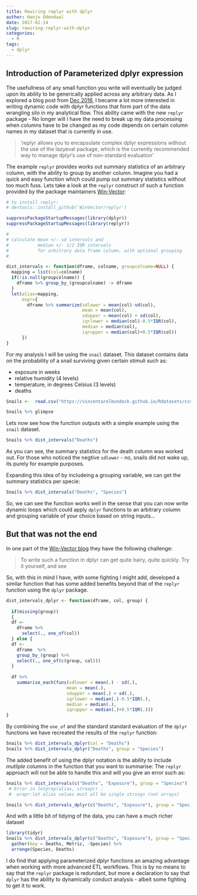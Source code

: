 ```yaml
---
title: Rewiring replyr with dplyr
author: Hanjo Odendaal
date: 2017-02-14
slug: rewiring-replyr-with-dplyr
categories:
  - R
tags:
  - dplyr
---
```

## Introduction of Parameterized dplyr expression 

The usefullness of any small function you write will eventually be judged upon its ability to be generically applied across any arbitrary data. As I explored a blog post from [Dec 2016](http://www.win-vector.com/blog/2016/12/using-replyrlet-to-parameterize-dplyr-expressions/), I became a lot more interested in writing dynamic code with dplyr functions that form part of the data wrangling silo in my analytical flow. This ability came with the new `replyr` package - No longer will I have the need to break up my data processing when columns have to be changed as my code depends on certain column names in my dataset that is currently in use. 

> 'replyr allows you to encapsulate complex dplyr expressions without the use of the lazyeval package, which is the currently recommended way to manage dplyr‘s use of non-standard evaluation'

The example `replyr` provides works out summary statistics of an arbitrary column, with the ability to group by another column. Imagine you had a quick and easy function which could pump out summary statistics without too much fuss. Lets take a look at the `replyr` construct of such a function provided by the package maintainers [Win-Vector](http://www.win-vector.com/blog/):

```r
# to install replyr: 
# devtools::install_github('WinVector/replyr')

suppressPackageStartupMessages(library(dplyr))
suppressPackageStartupMessages(library(replyr))

#
# calculate mean +/- sd intervals and
#           median +/- 1/2 IQR intervals
#           for arbitrary data frame column, with optional grouping
#

dist_intervals <- function(dframe, colname, groupcolname=NULL) {
  mapping = list(col=colname)
  if(!is.null(groupcolname)) {
    dframe %>% group_by_(groupcolname) -> dframe
  }
  let(alias=mapping,
      expr={
        dframe %>% summarize(sdlower = mean(col)-sd(col),
                             mean = mean(col),
                             sdupper = mean(col) + sd(col),
                             iqrlower = median(col)-0.5*IQR(col),
                             median = median(col),
                             iqrupper = median(col)+0.5*IQR(col))
      })
}
```

For my analysis I will be using the `snail` dataset.
This dataset contains data on the probability of a snail surviving given certain stimuli such as:

  * exposure in weeks
  * relative humidity (4 levels)
  * temperature, in degrees Celsius (3 levels)
  * deaths

```r
Snails <-  read.csv("https://vincentarelbundock.github.io/Rdatasets/csv/MASS/snails.csv")

Snails %>% glimpse
```

Lets now see how the function outputs with a simple example using the `snail` dataset.

```r
Snails %>% dist_intervals("Deaths")
```
As you can see, the summary statistics for the death column was worked out. For those who noticed the negtive `sdlower` - no, snails did not wake up, its purely for example purposes.

Expanding this idea of by includeing a grouping variable, we can get the summary statistics per specie:

```r
Snails %>% dist_intervals("Deaths", "Species")
```

So, we can see the function works well in the sense that you can now write dynamic loops which could apply `dplyr` functions to an arbitrary column and grouping variable of your choice based on string inputs...

## But that was not the end

In one part of the [Win-Vector blog](http://www.win-vector.com/blog/2016/12/using-replyrlet-to-parameterize-dplyr-expressions/) they have the following challenge:

> To write such a function in dplyr can get quite hairy, quite quickly. Try it yourself, and see

So, with this in mind I have, with some fighting I might add, developed a similar function that has some added benefits beyond that of the `replyr` function using the `dplyr` package.

```r
dist_intervals_dplyr <- function(dframe, col, group) {
  
  if(missing(group))
  {
  df <- 
    dframe %>% 
      select(., one_of(col)) 
  } else {
  df <- 
    dframe  %>% 
    group_by_(group) %>%  
    select(., one_of(c(group, col))) 
  }
  
  df %>% 
    summarise_each(funs(sdlower = mean(.) - sd(.),
                       mean = mean(.),
                       sdupper = mean(.) + sd(.),
                       iqrlower = median(.)-0.5*IQR(.),
                       median = median(.),
                       iqrupper = median(.)+0.5*IQR(.)))
}
```

By combining the `one_of` and the standard standard evaluation of the `dplyr` functions we have recreated the results of the `replyr` function:
```r
Snails %>% dist_intervals_dplyr(col = "Deaths")
Snails %>% dist_intervals_dplyr("Deaths", group = "Species")
```

The added benefit of using the dplyr notation is the ability to include *mutliple* columns in the function that you want to summarise:
The `replyr` approach will not be able to handle this and will you give an error such as:
```r
Snails %>% dist_intervals(c("Deaths", "Exposure"), group = "Species")
 # Error in letprep(alias, strexpr) : 
 #  wrapr:let alias values must all be single strings (not arrays)
```

```r
Snails %>% dist_intervals_dplyr(c("Deaths", "Exposure"), group = "Species")
```

And with a little bit of tidying of the data, you can have a much richer dataset
```r
library(tidyr)
Snails %>% dist_intervals_dplyr(c("Deaths", "Exposure"), group = "Species") %>% 
  gather(key = Deaths, Metric, -Species) %>% 
  arrange(Species, Deaths)
```

I do find that applying parameterized dplyr functions an amazing advantage when working with more advanced ETL workflows. This is by no means to say that the `replyr` package is redundant, but more a declaration to say that `dplyr` has the ability to dynamically conduct analysis - albeit some fighting to get it to work.
